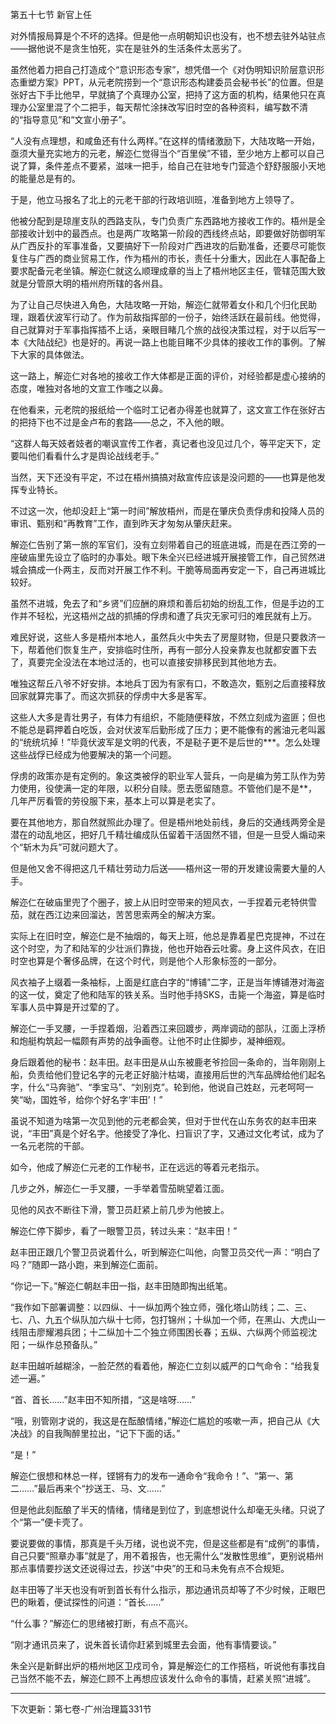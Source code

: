 

第五十七节 新官上任

对外情报局算是个不坏的选择。但是他一点明朝知识也没有，也不想去驻外站驻点――据他说不是贪生怕死，实在是驻外的生活条件太恶劣了。

虽然他着力把自己打造成个“意识形态专家”，想凭借一个《对伪明知识阶层意识形态重塑方案》PPT，从元老院捞到一个“意识形态构建委员会秘书长”的位置。但是张好古下手比他早，早就搞了个真理办公室，把持了这方面的机构，结果他只在真理办公室里混了个二把手，每天帮忙涂抹改写旧时空的各种资料，编写数不清的“指导意见”和“文宣小册子”。

“人没有点理想，和咸鱼还有什么两样。”在这样的情绪激励下，大陆攻略一开始，亟须大量充实地方的元老，解迩仁觉得当个“百里侯”不错，至少地方上都可以自己说了算，条件差点不要紧，滋味一把手，给自己在驻地专门营造个舒舒服服小天地的能量总是有的。

于是，他立马报名了北上的元老干部的行政培训班，准备到地方上领导了。

他被分配到是琼崖支队的西路支队，专门负责广东西路地方接收工作的。梧州是全部接收计划中的最西点。也是两广攻略第一阶段的西线终点站，即要做好防御明军从广西反扑的军事准备，又要搞好下一阶段对广西进攻的后勤准备，还要尽可能恢复住与广西的商业贸易工作，作为梧州的市长，责任十分重大，因此在人事配备上要求配备元老坐镇。解迩仁就这么顺理成章的当上了梧州地区主任，管辖范围大致就是分管原大明的梧州府所辖的各州县。

为了让自己尽快进入角色，大陆攻略一开始，解迩仁就带着女仆和几个归化民助理，跟着伏波军行动了。作为前敌指挥部的一份子，始终活跃在最前线。他觉得，自己就算对于军事指挥插不上话，亲眼目睹几个旅的战役决策过程，对于以后写一本《大陆战纪》也是好的。再说一路上也能目睹不少具体的接收工作的事例。了解下大家的具体做法。

这一路上，解迩仁对各地的接收工作大体都是正面的评价，对经验都是虚心接纳的态度，唯独对各地的文宣工作嗤之以鼻。

在他看来，元老院的报纸给一个临时工记者办得差也就算了，这文宣工作在张好古的把持下也不过是金卢布的套路――总之，不入他的眼。

“这群人每天妓者妓者的嘲讽宣传工作者，真记者也没见过几个，等平定天下，定要叫他们看看什么才是舆论战线老手。”

当然，天下还没有平定，不过在梧州搞搞对敌宣传应该是没问题的――也算是他发挥专业特长。

不过这一次，他却没赶上“第一时间”解放梧州，而是在肇庆负责俘虏和投降人员的审讯、甄别和“再教育”工作，直到昨天才匆匆从肇庆赶来。

解迩仁告别了第一旅的军官们，没有立刻带着自己的班底进城，而是在西江旁的一座破庙里先设立了临时的办事处。眼下朱全兴已经进城开展接管工作，自己贸然进城会搞成一仆两主，反而对开展工作不利。干脆等局面再安定一下，自己再进城比较好。

虽然不进城，免去了和“乡贤”们应酬的麻烦和善后初始的纷乱工作，但是手边的工作并不轻松，光这梧州之战的抓捕的俘虏和遭了兵灾无家可归的难民就有上万。

难民好说，这些人多是梧州本地人，虽然兵火中失去了房屋财物，但是只要救济一下，帮着他们恢复生产，安排临时住所，再有一部分人投亲靠友也就都安置下去了，真要完全没法在本地过活的，也可以直接安排移民到其他地方去。

唯独这帮丘八爷不好安排。本地兵丁因为有家有口，不敢造次，甄别之后直接释放回家就算完事了。而这次抓获的俘虏中大多是客军。

这些人大多是青壮男子，有体力有组织，不能随便释放，不然立刻成为盗匪；但也不能总是羁押着白吃饭，会对伏波军后勤形成了压力；更不能像有的酱油元老叫嚣的“统统坑掉！”毕竟伏波军是文明的代表，不是鞑子更不是后世的***。怎么处理这些战俘已经成为他要解决的第一个问题。

俘虏的政策亦是有定例的。象这类被俘的职业军人营兵，一向是编为劳工队作为劳力使用，役使满一定的年限，以积分自赎。愿去愿留随意。不管他们是不是**，几年严厉看管的劳役服下来，基本上可以算是老实了。

要在其他地方，那自然就照此办理了。但是梧州地处前线，身后的交通线两旁全是潜在的动乱地区，把好几千精壮编成队伍留着干活固然不错，但是一旦受人煽动来个“斩木为兵”可就问题大了。

但是他又舍不得把这几千精壮劳动力后送――梧州这一带的开发建设需要大量的人手。

解迩仁在破庙里兜了个圈子，披上从旧时空带来的短风衣，一手捏着元老特供雪茄，就在西江边来回溜达，苦苦思索两全的解决方案。

实际上在旧时空，解迩仁是不抽烟的，每天上班，他总是靠着星巴克提神，不过在这个时空，为了和陆军的少壮派们靠拢，他也开始吞云吐雾。身上这件风衣，在旧时空也算是个奢侈品牌，在这个时代，则是他个人形象标签的一部分。

风衣袖子上缀着一条袖标，上面是红底白字的“博铺”二字，正是当年博铺港对海盗的这一仗，奠定了他和陆军的铁关系。当时他手持SKS，击毙一个海盗，算是临时军事人员中算是开过荤的了。

解迩仁一手叉腰，一手捏着烟，沿着西江来回踱步，两岸调动的部队，江面上浮桥和炮艇构筑起一幅颇有声势的战争画卷。让他不时止住脚步，凝神细观。

身后跟着他的秘书：赵丰田。赵丰田是从山东被鹿老爷捡回一条命的，当年刚刚上船，负责给他们登记名字的元老正好脑汁枯竭，直接用后世的汽车品牌给他们起名字，什么“马奔驰”、“季宝马”、“刘别克”。轮到他，他说自己姓赵，元老呵呵一笑“呦，国姓爷，给你个好名字‘丰田’！”

虽说不知道为啥第一次见到他的元老都会笑，但对于世代在山东务农的赵丰田来说，“丰田”真是个好名字。他接受了净化、扫盲识了字，又通过文化考试，成为了一名元老院的干部。

如今，他成了解迩仁元老的工作秘书，正在远远的等着元老指示。

几步之外，解迩仁一手叉腰，一手举着雪茄眺望着江面。

见他的风衣不断往下滑，警卫员赶紧上前几步为他披上。

解迩仁停下脚步，看了一眼警卫员，转过头来：“赵丰田！”

赵丰田正跟几个警卫员说着什么，听到解迩仁叫他，向警卫员交代一声：“明白了吗？”随即一路小跑，来到解迩仁面前。

“你记一下。”解迩仁朝赵丰田一指，赵丰田随即掏出纸笔。

“我作如下部署调整：以四纵、十一纵加两个独立师，强化塔山防线；二、三、七、八、九五个纵队加六纵十七师，包打锦州；十纵加一个师，在黑山、大虎山一线阻击廖耀湘兵团；十二纵加十二个独立师围困长春；五纵、六纵两个师监视沈阳；一纵作总预备队。”

赵丰田越听越糊涂，一脸茫然的看着他，解迩仁立刻以威严的口气命令：“给我复述一遍。”

“首、首长……”赵丰田不知所措，“这是啥呀……”

“哦，别管刚才说的，我这是在酝酿情绪，”解迩仁尴尬的咳嗽一声，把自己从《大决战》的自我陶醉里拉出，“记下下面的话。”

“是！”

解迩仁很想和林总一样，铿锵有力的发布一通命令“我命令！”、“第一、第二……”最后再来个“抄送王、马、文……”

但是他此刻酝酿了半天的情绪，情绪是到位了，到底想说什么却毫无头绪。只说了个“第一”便卡壳了。

要说要做的事情，那真是千头万绪，说也说不完，但是这些都是有“成例”的事情，自己只要“照章办事”就是了，用不着报告，也无需什么“发散性思维”，更别说梧州那点事情要抄送文还说得过去，抄送“中央”的王和马未免有点不合规矩。

赵丰田等了半天也没有听到首长有什么指示，那边通讯员却等了不少时候，正眼巴巴的瞅着，便试探性的问道：“首长……”

“什么事？”解迩仁的思绪被打断，有点不高兴。

“刚才通讯员来了，说朱首长请你赶紧到城里去会面，他有事情要谈。”

朱全兴是新鲜出炉的梧州地区卫戍司令，算是解迩仁的工作搭档，听说他有事找自己当然不能不去，解迩仁顾不上再想应该发什么命令的事情，赶紧关照“进城”。

--------------------------------------------------------------------

下次更新：第七卷-广州治理篇331节

